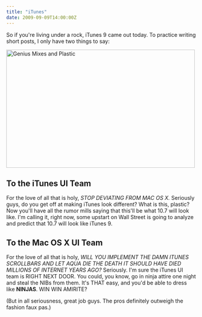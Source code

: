 ```yaml
---
title: "iTunes"
date: 2009-09-09T14:00:00Z
---
```


So if you're living under a rock, iTunes 9 came out today. To practice writing short posts, I only have two things to say:

[<img src="https://farm3.static.flickr.com/2589/3904694871_d8980b7e78.jpg" width="500" height="313" alt="Genius Mixes and Plastic" />][1]

## To the iTunes UI Team

For the love of all that is holy, _STOP DEVIATING FROM MAC OS X._ Seriously guys, do you get off at making iTunes look different? What is this, plastic? Now you'll have all the rumor mills saying that this'll be what 10.7 will look like. I'm calling it, right now, some upstart on Wall Street is going to analyze and predict that 10.7 will look like iTunes 9.

## To the Mac OS X UI Team

For the love of all that is holy, _WILL YOU IMPLEMENT THE DAMN ITUNES SCROLLBARS AND LET AQUA DIE THE DEATH IT SHOULD HAVE DIED MILLIONS OF INTERNET YEARS AGO?_ Seriously. I'm sure the iTunes UI team is RIGHT NEXT DOOR. You could, you know, go in ninja attire one night and steal the NIBs from them. It's THAT easy, and you'd be able to dress like **NINJAS**. WIN WIN AMIRITE?

(But in all seriousness, great job guys. The pros definitely outweigh the fashion faux pas.)

[1]: http://www.flickr.com/photos/avalonstar/3904694871/
